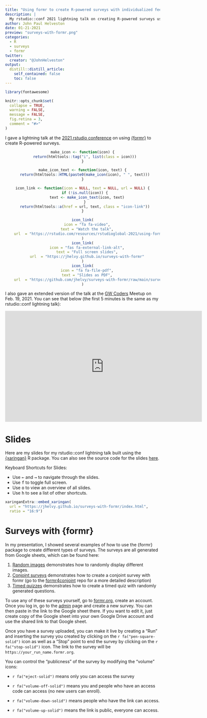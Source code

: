 ```yaml
---
title: "Using formr to create R-powered surveys with individualized feedback"
description: |
  My rstudio::conf 2021 lightning talk on creating R-powered surveys using {formr}"
author: John Paul Helveston
date: 01-21-2021
preview: "surveys-with-formr.png"
categories:
  - R
  - surveys
  - formr
twitter:
  creator: "@JohnHelveston"
output:
  distill::distill_article:
    self_contained: false
    toc: false
---
```


```r
library(fontawesome)

knitr::opts_chunk$set(
  collapse = TRUE,
  warning = FALSE,
  message = FALSE,
  fig.retina = 3,
  comment = "#>"
)
```

I gave a lightning talk at the [2021 rstudio conference](https://www.rstudio.com/resources/rstudioglobal-2021/) on using [{formr}](https://formr.org/) to create R-powered surveys.

<center>
```r
make_icon <- function(icon) {
  return(htmltools::tag("i", list(class = icon)))
}

make_icon_text <- function(icon, text) {
  return(htmltools::HTML(paste0(make_icon(icon), " ", text)))
}

icon_link <- function(icon = NULL, text = NULL, url = NULL) {
  if (!is.null(icon)) {
    text <- make_icon_text(icon, text)
  }
  return(htmltools::a(href = url, text, class = "icon-link"))
}

icon_link(
    icon = "fa fa-video",
    text = "Watch the talk",
    url  = "https://rstudio.com/resources/rstudioglobal-2021/using-formr-to-create-r-powered-surveys-with-individualized-feedback/"
)
icon_link(
    icon = "fas fa-external-link-alt",
    text = "Full screen slides",
    url  = "https://jhelvy.github.io/surveys-with-formr"
)
icon_link(
    icon = "fa fa-file-pdf",
    text = "Slides as PDF",
    url  = "https://github.com/jhelvy/surveys-with-formr/raw/main/surveys-with-formr.pdf"
)
```
</center>

I also gave an extended version of the talk at the [GW Coders](http://gwcoders.github.io/) Meetup on Feb. 19, 2021. You can see that below (the first 5 minutes is the same as my rstudio::conf lightning talk): 

<iframe width="640" height="360" src="https://www.youtube.com/embed/Hjosc_NQ3t0" title="YouTube video player" frameborder="0" allow="accelerometer; autoplay; clipboard-write; encrypted-media; gyroscope; picture-in-picture" allowfullscreen></iframe>

# Slides

Here are my slides for my rstudio::conf lightning talk built using the [{xaringan}](https://github.com/yihui/xaringan) R package. You can also see the source code for the slides [here](https://github.com/jhelvy/surveys-with-formr).

Keyboard Shortcuts for Slides:

- Use <kbd>←</kbd> and <kbd>→</kbd> to navigate through the slides.
- Use <kbd>f</kbd> to toggle full screen.
- Use <kbd>o</kbd> to view an overview of all slides.
- Use <kbd>h</kbd> to see a list of other shortcuts.

```r
xaringanExtra::embed_xaringan(
  url = "https://jhelvy.github.io/surveys-with-formr/index.html",
  ratio = "16:9")
```

# Surveys with {formr}

In my presentation, I showed several examples of how to use the {formr} package to create different types of surveys. The surveys are all generated from Google sheets, which can be found here:

1. [Random images](https://docs.google.com/spreadsheets/d/1hs551J6PYJNxc4sftmJyUqj6XYGYFVnN_5faQBWY7cs/edit?usp=sharing) demonstrates how to randomly display different images.
2. [Conjoint surveys](https://docs.google.com/spreadsheets/d/1Ih3Pt6uz-gp5vc0SBxBzl4K0aZoRLwI6dtdtZiXSLz0/) demonstrates how to create a conjoint survey with formr (go to the [formr4conjoint](https://github.com/jhelvy/formr4conjoint) repo for a more detailed description)
3. [Timed quizzes](https://docs.google.com/spreadsheets/d/1PAHG15ijvVpCO3Ny9biAnzJTonLLfzPDDBKg1vA0ZEs/edit?usp=sharing) demonstrates how to create a timed quiz with randomly generated questions.

To use any of these surveys yourself, go to [formr.org](https://formr.org/), create an account. Once you log in, go to the [admin](https://formr.org/admin) page and create a new survey. You can then paste in the link to the Google sheet there. If you want to edit it, just create copy of the Google sheet into your own Google Drive account and use the shared link to that Google sheet.

Once you have a survey uploaded, you can make it live by creating a "Run" and inserting the survey you created by clicking on the `r fa("pen-square-solid")` icon as well as a "Stop" point to end the survey by clicking on the `r fa("stop-solid")` icon. The link to the survey will be `https://your_run_name.formr.org`.

You can control the "publicness" of the survey by modifying the "volume" icons:

- `r fa("eject-solid")` means only you can access the survey

- `r fa("volume-off-solid")` means you and people who have an access code can access (no new users can enroll).

- `r fa("volume-down-solid")` means people who have the link can access.

- `r fa("volume-up-solid")` means the link is public, everyone can access.
